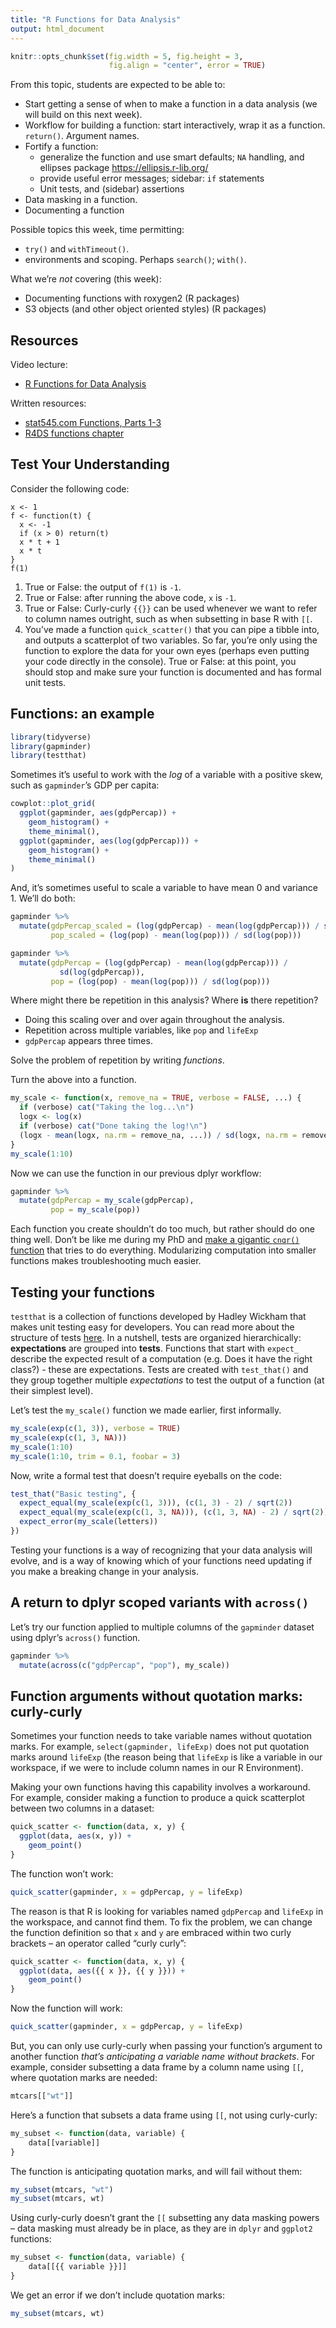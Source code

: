 ```yaml
---
title: "R Functions for Data Analysis"
output: html_document
---
```


```r
knitr::opts_chunk$set(fig.width = 5, fig.height = 3, 
                      fig.align = "center", error = TRUE)
```

From this topic, students are expected to be able to:

- Start getting a sense of when to make a function in a data analysis (we will build on this next week).
- Workflow for building a function: start interactively, wrap it as a function. `return()`. Argument names. 
- Fortify a function: 
  - generalize the function and use smart defaults; `NA` handling, and ellipses package [https://ellipsis.r-lib.org/](https://ellipsis.r-lib.org/)
  - provide useful error messages; sidebar: `if` statements
  - Unit tests, and (sidebar) assertions
- Data masking in a function.
- Documenting a function

Possible topics this week, time permitting:

- `try()` and `withTimeout()`.
- environments and scoping. Perhaps `search()`; `with()`.

What we're _not_ covering (this week):

- Documenting functions with roxygen2 (R packages)
- S3 objects (and other object oriented styles) (R packages)


## Resources

Video lecture: 

- [R Functions for Data Analysis](https://youtu.be/3nDgR7l5Tps)

Written resources:

- [stat545.com Functions, Parts 1-3](https://stat545.com/functions-part1.html)
- [R4DS functions chapter](https://r-pkgs.org/setup.html#setup-tools)

## Test Your Understanding

Consider the following code:

```
x <- 1
f <- function(t) {
  x <- -1
  if (x > 0) return(t)
  x * t + 1
  x * t
}
f(1)
```

1. True or False: the output of `f(1)` is `-1`. 
2. True or False: after running the above code, `x` is `-1`. 
3. True or False: Curly-curly `{{}}` can be used whenever we want to refer to column names outright, such as when subsetting in base R with `[[`.
4. You've made a function `quick_scatter()` that you can pipe a tibble into, and outputs a scatterplot of two variables. So far, you're only using the function to explore the data for your own eyes (perhaps even putting your code directly in the console). True or False: at this point, you should stop and make sure your function is documented and has formal unit tests. 


## Functions: an example

```r
library(tidyverse)
library(gapminder)
library(testthat)
```

Sometimes it's useful to work with the _log_ of a variable with a positive skew, such as `gapminder`'s GDP per capita:

```r
cowplot::plot_grid(
  ggplot(gapminder, aes(gdpPercap)) +
    geom_histogram() +
    theme_minimal(),
  ggplot(gapminder, aes(log(gdpPercap))) +
    geom_histogram() +
    theme_minimal()
)
```

And, it's sometimes useful to scale a variable to have mean 0 and variance 1. We'll do both:

```r
gapminder %>% 
  mutate(gdpPercap_scaled = (log(gdpPercap) - mean(log(gdpPercap))) / sd(log(gdpPercap)),
         pop_scaled = (log(pop) - mean(log(pop))) / sd(log(pop)))

gapminder %>% 
  mutate(gdpPercap = (log(gdpPercap) - mean(log(gdpPercap))) / 
           sd(log(gdpPercap)),
         pop = (log(pop) - mean(log(pop))) / sd(log(pop)))
```

Where might there be repetition in this analysis? Where __is__ there repetition?

- Doing this scaling over and over again throughout the analysis.
- Repetition across multiple variables, like `pop` and `lifeExp`
- `gdpPercap` appears three times.

Solve the problem of repetition by writing _functions_.

Turn the above into a function.

```r
my_scale <- function(x, remove_na = TRUE, verbose = FALSE, ...) {
  if (verbose) cat("Taking the log...\n")
  logx <- log(x)
  if (verbose) cat("Done taking the log!\n")
  (logx - mean(logx, na.rm = remove_na, ...)) / sd(logx, na.rm = remove_na)
}
my_scale(1:10)
```

Now we can use the function in our previous dplyr workflow:

```r
gapminder %>% 
  mutate(gdpPercap = my_scale(gdpPercap),
         pop = my_scale(pop))
```

Each function you create shouldn't do too much, but rather should do one thing well. Don't be like me during my PhD and [make a gigantic `cnqr()` function](https://github.com/vincenzocoia/cnqr/blob/master/R/cnqr.R) that tries to do everything. Modularizing computation into smaller functions makes troubleshooting much easier.

## Testing your functions

`testthat` is a collection of functions developed by Hadley Wickham that makes unit testing easy for developers. You can read more about the structure of tests [here](https://r-pkgs.org/tests.html#test-structure). In a nutshell, tests are organized hierarchically: **expectations** are grouped into **tests**. Functions that start with `expect_` describe the expected result of a computation (e.g. Does it have the right class?) - these are expectations. Tests are created with `test_that()` and they group together multiple *expectations* to test the output of a function (at their simplest level). 

Let's test the `my_scale()` function we made earlier, first informally.

```r
my_scale(exp(c(1, 3)), verbose = TRUE)
my_scale(exp(c(1, 3, NA)))
my_scale(1:10)
my_scale(1:10, trim = 0.1, foobar = 3)
```

Now, write a formal test that doesn't require eyeballs on the code:

```r
test_that("Basic testing", {
  expect_equal(my_scale(exp(c(1, 3))), (c(1, 3) - 2) / sqrt(2))
  expect_equal(my_scale(exp(c(1, 3, NA))), (c(1, 3, NA) - 2) / sqrt(2))
  expect_error(my_scale(letters))
})
```

Testing your functions is a way of recognizing that your data analysis will evolve, and is a way of knowing which of your functions need updating if you make a breaking change in your analysis. 

## A return to dplyr scoped variants with `across()`

Let's try our function applied to multiple columns of the `gapminder` dataset using dplyr's `across()` function. 

```r
gapminder %>% 
  mutate(across(c("gdpPercap", "pop"), my_scale))
```

## Function arguments without quotation marks: curly-curly

Sometimes your function needs to take variable names without quotation marks. For example, `select(gapminder, lifeExp)` does not put quotation marks around `lifeExp` (the reason being that `lifeExp` is like a variable in our workspace, if we were to include column names in our R Environment).

Making your own functions having this capability involves a workaround. For example, consider making a function to produce a quick scatterplot between two columns in a dataset:

```r
quick_scatter <- function(data, x, y) {
  ggplot(data, aes(x, y)) +
    geom_point()
}
```

The function won't work:

```r
quick_scatter(gapminder, x = gdpPercap, y = lifeExp)
```

The reason is that R is looking for variables named `gdpPercap` and `lifeExp` in the workspace, and cannot find them. To fix the problem, we can change the function definition so that `x` and `y` are embraced within two curly brackets -- an operator called "curly curly": 

```r
quick_scatter <- function(data, x, y) {
  ggplot(data, aes({{ x }}, {{ y }})) +
    geom_point()
}
```

Now the function will work:

```r
quick_scatter(gapminder, x = gdpPercap, y = lifeExp)
```

But, you can only use curly-curly when passing your function's argument to another function _that's anticipating a variable name without brackets_. For example, consider subsetting a data frame by a column name using `[[`, where quotation marks are needed:

```r
mtcars[["wt"]]
```

Here's a function that subsets a data frame using `[[`, not using curly-curly:

```r
my_subset <- function(data, variable) {
    data[[variable]]
}
```

The function is anticipating quotation marks, and will fail without them:

```r
my_subset(mtcars, "wt") 
my_subset(mtcars, wt)
```

Using curly-curly doesn't grant the `[[` subsetting any data masking powers -- data masking must already be in place, as they are in `dplyr` and `ggplot2` functions:

```r
my_subset <- function(data, variable) {
    data[[{{ variable }}]]
}
```

We get an error if we don't include quotation marks:

```r
my_subset(mtcars, wt)
```


